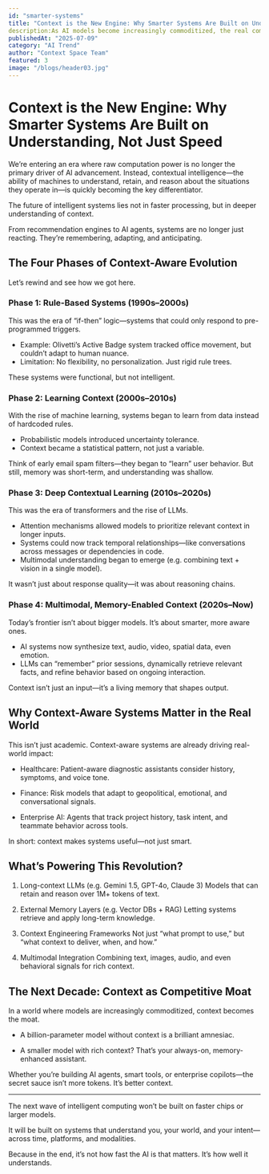 ```yaml
---
id: "smarter-systems"
title: "Context is the New Engine: Why Smarter Systems Are Built on Understanding, Not Just Speed"
description:As AI models become increasingly commoditized, the real competitive edge lies not in speed — but in context. The next generation of AI won’t just react — it will remember, adapt, and reason."
publishedAt: "2025-07-09"
category: "AI Trend"
author: "Context Space Team"
featured: 3
image: "/blogs/header03.jpg"
---
```




# Context is the New Engine: Why Smarter Systems Are Built on Understanding, Not Just Speed

We’re entering an era where raw computation power is no longer the primary driver of AI advancement. Instead, contextual intelligence—the ability of machines to understand, retain, and reason about the situations they operate in—is quickly becoming the key differentiator.

The future of intelligent systems lies not in faster processing, but in deeper understanding of context.

From recommendation engines to AI agents, systems are no longer just reacting. They’re remembering, adapting, and anticipating.

## The Four Phases of Context-Aware Evolution

Let’s rewind and see how we got here.


### Phase 1: Rule-Based Systems (1990s–2000s)

This was the era of “if-then” logic—systems that could only respond to pre-programmed triggers.
- Example: Olivetti’s Active Badge system tracked office movement, but couldn’t adapt to human nuance.
- Limitation: No flexibility, no personalization. Just rigid rule trees.

These systems were functional, but not intelligent.

### Phase 2: Learning Context (2000s–2010s)

With the rise of machine learning, systems began to learn from data instead of hardcoded rules.
- Probabilistic models introduced uncertainty tolerance.
- Context became a statistical pattern, not just a variable.

Think of early email spam filters—they began to “learn” user behavior. But still, memory was short-term, and understanding was shallow.

### Phase 3: Deep Contextual Learning (2010s–2020s)

This was the era of transformers and the rise of LLMs.
- Attention mechanisms allowed models to prioritize relevant context in longer inputs.
- Systems could now track temporal relationships—like conversations across messages or dependencies in code.
- Multimodal understanding began to emerge (e.g. combining text + vision in a single model).

It wasn’t just about response quality—it was about reasoning chains.

### Phase 4: Multimodal, Memory-Enabled Context (2020s–Now)

Today’s frontier isn’t about bigger models. It’s about smarter, more aware ones.
- AI systems now synthesize text, audio, video, spatial data, even emotion.
- LLMs can “remember” prior sessions, dynamically retrieve relevant facts, and refine behavior based on ongoing interaction.

Context isn’t just an input—it’s a living memory that shapes output.

## Why Context-Aware Systems Matter in the Real World

This isn’t just academic. Context-aware systems are already driving real-world impact:

- Healthcare: Patient-aware diagnostic assistants consider history, symptoms, and voice tone.

- Finance: Risk models that adapt to geopolitical, emotional, and conversational signals.

- Enterprise AI: Agents that track project history, task intent, and teammate behavior across tools.

In short: context makes systems useful—not just smart.


## What’s Powering This Revolution?
1. Long-context LLMs (e.g. Gemini 1.5, GPT-4o, Claude 3) 
Models that can retain and reason over 1M+ tokens of text.

2. External Memory Layers (e.g. Vector DBs + RAG)
Letting systems retrieve and apply long-term knowledge.

3. Context Engineering Frameworks
Not just “what prompt to use,” but “what context to deliver, when, and how.”

4. Multimodal Integration
Combining text, images, audio, and even behavioral signals for rich context.


## The Next Decade: Context as Competitive Moat

In a world where models are increasingly commoditized, context becomes the moat.

- A billion-parameter model without context is a brilliant amnesiac.

- A smaller model with rich context? That’s your always-on, memory-enhanced assistant.

Whether you’re building AI agents, smart tools, or enterprise copilots—the secret sauce isn’t more tokens. It’s better context.


---

The next wave of intelligent computing won’t be built on faster chips or larger models.

It will be built on systems that understand you, your world, and your intent—across time, platforms, and modalities.

Because in the end, it’s not how fast the AI is that matters. It’s how well it understands.

